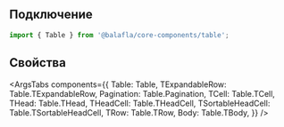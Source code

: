 
## Подключение

```jsx
import { Table } from '@balafla/core-components/table';
```

## Свойства

<ArgsTabs
    components={{
        Table: Table,
        TExpandableRow: Table.TExpandableRow,
        Pagination: Table.Pagination,
        TCell: Table.TCell,
        THead: Table.THead,
        THeadCell: Table.THeadCell,
        TSortableHeadCell: Table.TSortableHeadCell,
        TRow: Table.TRow,
        Body: Table.TBody,
    }}
/>

